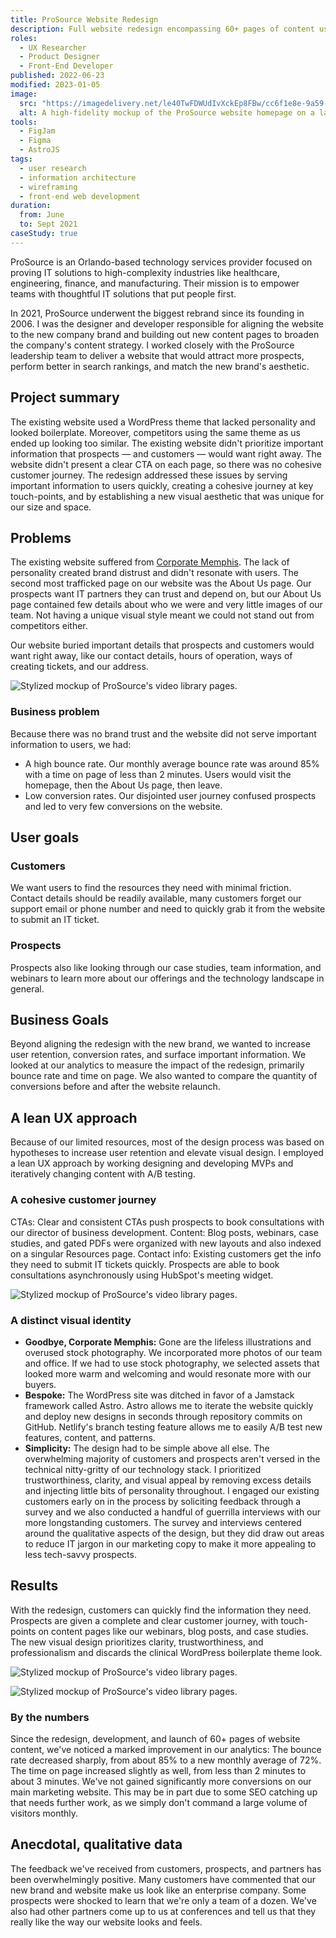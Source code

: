 ```yaml
---
title: ProSource Website Redesign
description: Full website redesign encompassing 60+ pages of content using a lean UX approach — all done in about 4 months.
roles:
  - UX Researcher
  - Product Designer
  - Front-End Developer
published: 2022-06-23
modified: 2023-01-05
image:
  src: "https://imagedelivery.net/le40TwFDWUdIvXckEp8FBw/cc6f1e8e-9a59-42d2-d713-8d1d8d98bb00/w=800,h=600,format=webp,quality=90"
  alt: A high-fidelity mockup of the ProSource website homepage on a laptop.
tools:
  - FigJam
  - Figma
  - AstroJS
tags:
  - user research
  - information architecture
  - wireframing
  - front-end web development
duration:
  from: June
  to: Sept 2021
caseStudy: true
---
```




ProSource is an Orlando-based technology services provider focused on proving IT solutions to high-complexity industries like healthcare, engineering, finance, and manufacturing. Their mission is to empower teams with thoughtful IT solutions that put people first.

In 2021, ProSource underwent the biggest rebrand since its founding in 2006. I was the designer and developer responsible for aligning the website to the new company brand and building out new content pages to broaden the company's content strategy. I worked closely with the ProSource leadership team to deliver a website that would attract more prospects, perform better in search rankings, and match the new brand's aesthetic.

## Project summary

The existing website used a WordPress theme that lacked personality and looked boilerplate. Moreover, competitors using the same theme as us ended up looking too similar.
The existing website didn't prioritize important information that prospects — and customers — would want right away. The website didn't present a clear CTA on each page, so there was no cohesive customer journey.
The redesign addressed these issues by serving important information to users quickly, creating a cohesive journey at key touch-points, and by establishing a new visual aesthetic that was unique for our size and space.

## Problems

The existing website suffered from [Corporate Memphis](https://en.wikipedia.org/wiki/Corporate_Memphis). The lack of personality created brand distrust and didn't resonate with users. The second most trafficked page on our website was the About Us page. Our prospects want IT partners they can trust and depend on, but our About Us page contained few details about who we were and very little images of our team. Not having a unique visual style meant we could not stand out from competitors either.

Our website buried important details that prospects and customers would want right away, like our contact details, hours of operation, ways of creating tickets, and our address.

<Image
	src="https://imagedelivery.net/le40TwFDWUdIvXckEp8FBw/50deb825-2188-4694-d164-b5662b6f6800/w=1600,h=1200,format=webp"
	alt="Stylized mockup of ProSource's video library pages."
	class="w-full sm:rounded-lg"
/>

### Business problem

Because there was no brand trust and the website did not serve important information to users, we had:

- A high bounce rate. Our monthly average bounce rate was around 85% with a time on page of less than 2 minutes. Users would visit the homepage, then the About Us page, then leave.
- Low conversion rates. Our disjointed user journey confused prospects and led to very few conversions on the website.

## User goals

### Customers

We want users to find the resources they need with minimal friction. Contact details should be readily available, many customers forget our support email or phone number and need to quickly grab it from the website to submit an IT ticket.

### Prospects

Prospects also like looking through our case studies, team information, and webinars to learn more about our offerings and the technology landscape in general.

## Business Goals

Beyond aligning the redesign with the new brand, we wanted to increase user retention, conversion rates, and surface important information. We looked at our analytics to measure the impact of the redesign, primarily bounce rate and time on page. We also wanted to compare the quantity of conversions before and after the website relaunch.

## A lean UX approach

Because of our limited resources, most of the design process was based on hypotheses to increase user retention and elevate visual design. I employed a lean UX approach by working designing and developing MVPs and iteratively changing content with A/B testing.

<div class="not-prose my-8 sm:-mx-4 md:-mx-8">
	<CompareSlider
		imageA={{
			src: "https://imagedelivery.net/le40TwFDWUdIvXckEp8FBw/cfc814c6-552f-4b34-703e-0c598db41600/public",
		}}
		imageB={{
			src: "https://imagedelivery.net/le40TwFDWUdIvXckEp8FBw/4ea8e6b8-9a33-4847-bb2a-0d778753fc00/public",
		}}
		client:visible
	/>
</div>

### A cohesive customer journey

CTAs: Clear and consistent CTAs push prospects to book consultations with our director of business development.
Content: Blog posts, webinars, case studies, and gated PDFs were organized with new layouts and also indexed on a singular Resources page.
Contact info: Existing customers get the info they need to submit IT tickets quickly. Prospects are able to book consultations asynchronously using HubSpot's meeting widget.

<Image
	src="https://imagedelivery.net/le40TwFDWUdIvXckEp8FBw/eafbffcb-1b20-497d-07da-da0ec7b8e500/w=1600,h=1200,format=webp"
	alt="Stylized mockup of ProSource's video library pages."
	class="w-full sm:rounded-lg"
/>

### A distinct visual identity

- **Goodbye, Corporate Memphis:** Gone are the lifeless illustrations and overused stock photography. We incorporated more photos of our team and office. If we had to use stock photography, we selected assets that looked more warm and welcoming and would resonate more with our buyers.
- **Bespoke:** The WordPress site was ditched in favor of a Jamstack framework called Astro. Astro allows me to iterate the website quickly and deploy new designs in seconds through repository commits on GitHub. Netlify's branch testing feature allows me to easily A/B test new features, content, and patterns.
- **Simplicity:** The design had to be simple above all else. The overwhelming majority of customers and prospects aren't versed in the technical nitty-gritty of our technology stack. I prioritized trustworthiness, clarity, and visual appeal by removing excess details and injecting little bits of personality throughout.
  I engaged our existing customers early on in the process by soliciting feedback through a survey and we also conducted a handful of guerrilla interviews with our more longstanding customers. The survey and interviews centered around the qualitative aspects of the design, but they did draw out areas to reduce IT jargon in our marketing copy to make it more appealing to less tech-savvy prospects.

## Results

With the redesign, customers can quickly find the information they need. Prospects are given a complete and clear customer journey, with touch-points on content pages like our webinars, blog posts, and case studies. The new visual design prioritizes clarity, trustworthiness, and professionalism and discards the clinical WordPress boilerplate theme look.

<Image
	src="https://imagedelivery.net/le40TwFDWUdIvXckEp8FBw/f5d4feb8-46f5-44ba-f9ef-2dfe20a9be00/w=1600,h=1200,format=webp"
	alt="Stylized mockup of ProSource's video library pages."
	class="w-full sm:rounded-lg"
/>

<img
	src="https://cdn.dribbble.com/users/3271731/screenshots/20504981/media/7dfb0280bf2f1871d1b64daff499b9a9.gif"
	alt="Stylized mockup of ProSource's video library pages."
	class="w-full sm:rounded-lg"
	loading="lazy"
	decoding="async"
/>

### By the numbers

Since the redesign, development, and launch of 60+ pages of website content, we've noticed a marked improvement in our analytics:
The bounce rate decreased sharply, from about 85% to a new monthly average of 72%.
The time on page increased slightly as well, from less than 2 minutes to about 3 minutes.
We've not gained significantly more conversions on our main marketing website. This may be in part due to some SEO catching up that needs further work, as we simply don't command a large volume of visitors monthly.

## Anecdotal, qualitative data

The feedback we've received from customers, prospects, and partners has been overwhelmingly positive. Many customers have commented that our new brand and website make us look like an enterprise company. Some prospects were shocked to learn that we're only a team of a dozen. We've also had other partners come up to us at conferences and tell us that they really like the way our website looks and feels.
